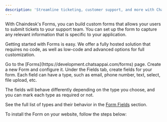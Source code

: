 ```yaml
---
description: 'Streamline ticketing, customer support, and more with Chaindesk Forms'
---
```


With Chaindesk's Forms, you can build custom forms that allows your users to submit tickets to your support team. You can set up the form to capture any relevant information that is specific to your application.

Getting started with Forms is easy.
We offer a fully hosted solution that requires no code, as well as low-code and advanced options for full customization.

<Steps>
  <Step title="Create a Form">
    Go to the [Forms](https://development.chatsappai.com/forms) page. Create a new Form
    and configure it.
  </Step>
  <Step title="Add Fields to your Form">
Under the Fields tab, create fields for your form.
Each field can have a type, such as email, phone number, text, select, file upload, etc.

The fields will behave differently depending on the type you choose, and you can mark each type as required or not.

See the full list of types and their behavior in the [Form Fields](/widgets/form/fields) section.

  </Step>
  <Step title="Install form on your website">

To install the Form on your website, follow the steps below:

<CardGroup cols={2}>
  <Card title="Hosted Form" href="/widgets/form/hosted-form" />
  <Card title="Standard Widget" href="/widgets/form/standard" />
</CardGroup>

  </Step>
</Steps>
